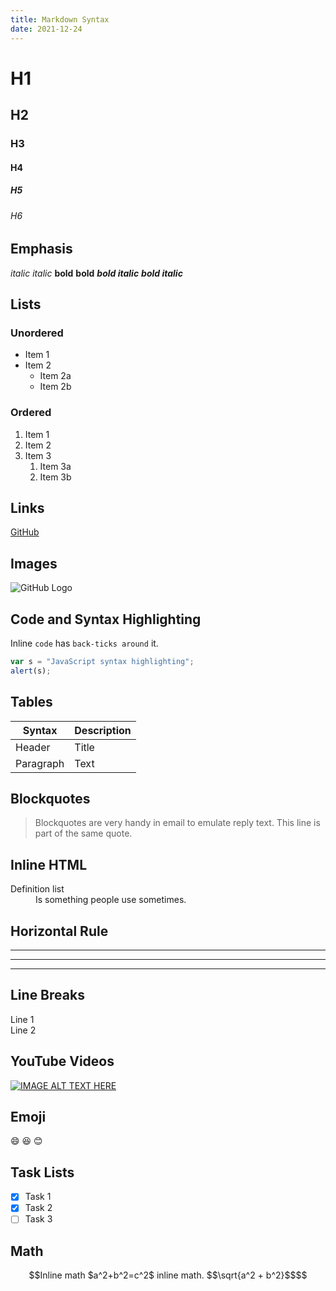 ```yaml
---
title: Markdown Syntax
date: 2021-12-24
---
```


# H1

## H2

### H3

#### H4

##### H5

###### H6

## Emphasis

_italic_ _italic_
**bold** **bold**
**_bold italic_** **_bold italic_**

## Lists

### Unordered

- Item 1
- Item 2
  - Item 2a
  - Item 2b

### Ordered

1. Item 1
2. Item 2
3. Item 3
   1. Item 3a
   2. Item 3b

## Links

[GitHub](http://github.com)

## Images

![GitHub Logo](/images/logo.png)

## Code and Syntax Highlighting

Inline `code` has `back-ticks around` it.

```javascript
var s = "JavaScript syntax highlighting";
alert(s);
```

## Tables

| Syntax    | Description |
| --------- | ----------- |
| Header    | Title       |
| Paragraph | Text        |

## Blockquotes

> Blockquotes are very handy in email to emulate reply text.
> This line is part of the same quote.

## Inline HTML

<dl>
  <dt>Definition list</dt>
  <dd>Is something people use sometimes.</dd>
</dl>

## Horizontal Rule

---

---

---

## Line Breaks

Line 1<br />Line 2

## YouTube Videos

[![IMAGE ALT TEXT HERE](https://img.youtube.com/vi/6A5EpqqDOdk/0.jpg)](https://www.youtube.com/watch?v=6A5EpqqDOdk)

## Emoji

:smile:
:laughing:
:blush:

## Task Lists

- [x] Task 1
- [x] Task 2
- [ ] Task 3

## Math

```math
Inline math $a^2+b^2=c^2$ inline math.
$$\sqrt{a^2 + b^2}$$
```
